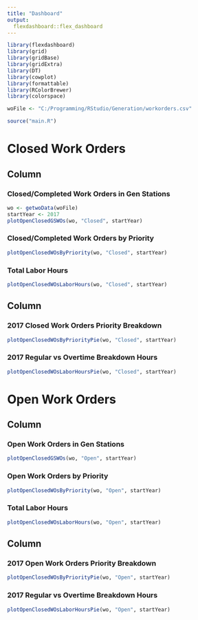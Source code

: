 ---
title: "Dashboard"
output: 
  flexdashboard::flex_dashboard
---

```{r setup, include=FALSE}
library(flexdashboard)
library(grid)
library(gridBase)
library(gridExtra)
library(DT)
library(cowplot)
library(formattable)
library(RColorBrewer)
library(colorspace)

woFile <- "C:/Programming/RStudio/Generation/workorders.csv"

source("main.R")
```


Closed Work Orders {data-orientation=columns}
=======================================================================
Column {data-width=650}
-----------------------------------------------------------------------

### Closed/Completed Work Orders in Gen Stations
```{r, warning = FALSE}
wo <- getwoData(woFile)
startYear <- 2017
plotOpenClosedGSWOs(wo, "Closed", startYear)
```

### Closed/Completed Work Orders by Priority
```{r, warning = FALSE}
plotOpenClosedWOsByPriority(wo, "Closed", startYear)
```

### Total Labor Hours 
```{r, warning = FALSE}
plotOpenClosedWOsLaborHours(wo, "Closed", startYear)
```


Column {data-width=350}
-----------------------------------------------------------------------

### 2017 Closed Work Orders Priority Breakdown
```{r, warning = FALSE}
plotOpenClosedWOsByPriorityPie(wo, "Closed", startYear)
```

### 2017 Regular vs Overtime Breakdown Hours
```{r, warning = FALSE}
plotOpenClosedWOsLaborHoursPie(wo, "Closed", startYear)
```


Open Work Orders {data-orientation=columns}
=======================================================================
Column {data-width=650}
-----------------------------------------------------------------------

### Open Work Orders in Gen Stations
```{r, warning = FALSE}
plotOpenClosedGSWOs(wo, "Open", startYear)
```

### Open Work Orders by Priority
```{r, warning = FALSE}
plotOpenClosedWOsByPriority(wo, "Open", startYear)
```

### Total Labor Hours
```{r, warning = FALSE}
plotOpenClosedWOsLaborHours(wo, "Open", startYear)
```


Column {data-width=350}
-----------------------------------------------------------------------

### 2017 Open Work Orders Priority Breakdown
```{r, warning = FALSE}
plotOpenClosedWOsByPriorityPie(wo, "Open", startYear)
```

### 2017 Regular vs Overtime Breakdown Hours
```{r, warning = FALSE}
plotOpenClosedWOsLaborHoursPie(wo, "Open", startYear)
```

